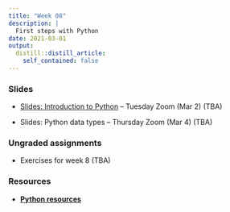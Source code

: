 ```yaml
---
title: "Week 08"
description: |
  First steps with Python
date: 2021-03-01
output:
  distill::distill_article:
    self_contained: false
---
```


### Slides

- [Slides: Introduction to Python](slides/08-1.html) -- Tuesday Zoom (Mar 2) (TBA)

- Slides: Python data types -- Thursday Zoom (Mar 4) (TBA)

### Ungraded assignments

- Exercises for week 8 (TBA)

### Resources

- **[Python resources](../../w08_python-resources.html)**
